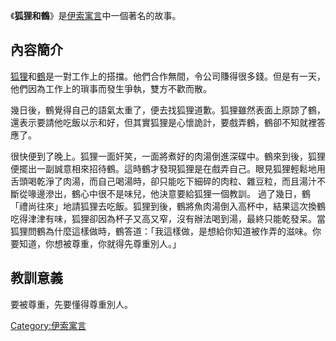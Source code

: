 《'''狐狸和鶴'''》是[[伊索寓言|伊索寓言]]中一個著名的故事。

==內容簡介==
[[狐狸|狐狸]]和[[鶴|鶴]]是一對工作上的搭擋。他們合作無間，令公司賺得很多錢。但是有一天，他們因為工作上的瑣事而發生爭執，雙方不歡而散。

幾日後，鶴覺得自己的語氣太重了，便去找狐狸道歉。狐狸雖然表面上原諒了鶴，還表示要請他吃飯以示和好，但其實狐狸是心懷詭計，要戲弄鶴，鶴卻不知就裡答應了。

很快便到了晚上。狐狸一面奸笑，一面將煮好的肉湯倒進深碟中。鶴來到後，狐狸便擺出一副誠意相來招待鶴。這時鶴才發現狐狸是在戲弄自己。眼見狐狸輕鬆地用舌頭喝乾淨了肉湯，而自己喝湯時，卻只能吃下細碎的肉粒、雜豆粒，而且湯汁不斷從喙邊滲出，鶴心中很不是味兒，他決意要給狐狸一個教訓。
過了幾日，鶴「禮尚往來」地請狐狸去吃飯。狐狸到後，鶴將魚肉湯倒入高杯中，結果這次換鶴吃得津津有味，狐狸卻因為杯子又高又窄，沒有辦法喝到湯，最終只能乾發呆。當狐狸問鶴為什麼這樣做時，鶴答道：「我這樣做，是想給你知道被作弄的滋味。你要知道，你想被尊重，你就得先尊重別人。」

==教訓意義==
要被尊重，先要懂得尊重別人。

[[Category:伊索寓言|Category:伊索寓言]]